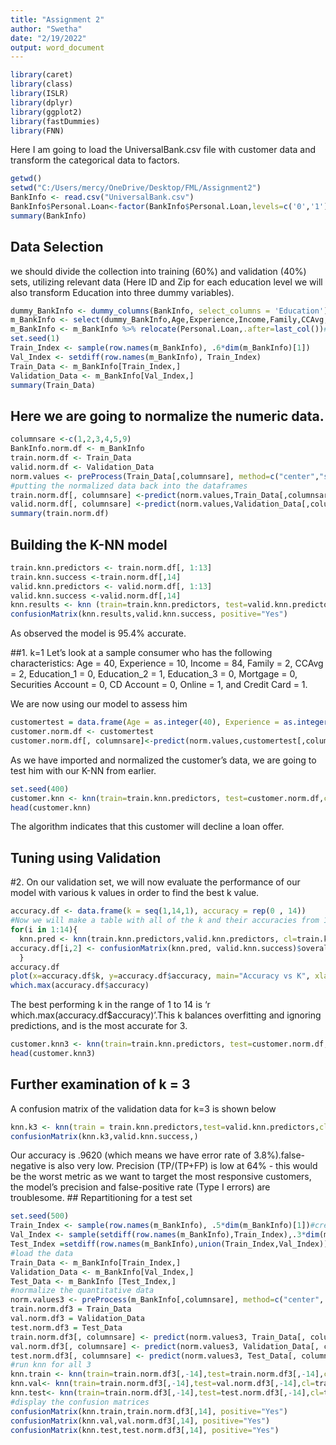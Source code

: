 ---
title: "Assignment 2"
author: "Swetha"
date: "2/19/2022"
output: word_document
---
```{r}
library(caret)
library(class)
library(ISLR)	
library(dplyr)
library(ggplot2)
library(fastDummies)
library(FNN)
```
Here I am going to load the UniversalBank.csv file with customer data and transform the categorical data to factors.
```{r}
getwd()
setwd("C:/Users/mercy/OneDrive/Desktop/FML/Assignment2")
BankInfo <- read.csv("UniversalBank.csv")
BankInfo$Personal.Loan<-factor(BankInfo$Personal.Loan,levels=c('0','1'),labels=c('No','Yes'))
summary(BankInfo)
```
## Data Selection
we should divide the collection into training (60%) and validation (40%) sets, utilizing relevant data (Here ID and Zip for each education level we will also transform Education into three dummy variables).
```{r}
dummy_BankInfo <- dummy_columns(BankInfo, select_columns = 'Education')
m_BankInfo <- select(dummy_BankInfo,Age,Experience,Income,Family,CCAvg,Education_1,Education_2,Education_3,Mortgage,Personal.Loan,Securities.Account,CD.Account,Online,CreditCard)
m_BankInfo <- m_BankInfo %>% relocate(Personal.Loan,.after=last_col())#Personal loan should be placed to the end of the list to make work easier later.
set.seed(1)
Train_Index <- sample(row.names(m_BankInfo), .6*dim(m_BankInfo)[1])
Val_Index <- setdiff(row.names(m_BankInfo), Train_Index)
Train_Data <- m_BankInfo[Train_Index,]
Validation_Data <- m_BankInfo[Val_Index,]
summary(Train_Data)
```

## Here we are going to normalize the numeric data.

```{r}
columnsare <-c(1,2,3,4,5,9)
BankInfo.norm.df <- m_BankInfo
train.norm.df <- Train_Data
valid.norm.df <- Validation_Data
norm.values <- preProcess(Train_Data[,columnsare], method=c("center","scale"))
#putting the normalized data back into the dataframes
train.norm.df[, columnsare] <-predict(norm.values,Train_Data[,columnsare])
valid.norm.df[, columnsare] <-predict(norm.values,Validation_Data[,columnsare])
summary(train.norm.df)
```

## Building the K-NN model

```{r}

train.knn.predictors <- train.norm.df[, 1:13]
train.knn.success <-train.norm.df[,14]
valid.knn.predictors <- valid.norm.df[, 1:13]
valid.knn.success <-valid.norm.df[,14]
knn.results <- knn (train=train.knn.predictors, test=valid.knn.predictors, cl=train.knn.success, k=1, prob=TRUE)
confusionMatrix(knn.results,valid.knn.success, positive="Yes")
```

As observed the model is 95.4% accurate.

##1. k=1
Let's look at a sample consumer who has the following characteristics: 
Age = 40,
Experience = 10,
Income = 84, 
Family = 2, 
CCAvg = 2, 
Education_1 = 0, 
Education_2 = 1,
Education_3 = 0, 
Mortgage = 0, 
Securities Account = 0, 
CD Account = 0, 
Online = 1, 
and Credit Card = 1. 

We are now using our model to assess him

```{r}
customertest = data.frame(Age = as.integer(40), Experience = as.integer(10), Income = as.integer(84), Family = as.integer(2), CCAvg = as.integer(2), Education1 = as.integer(0), Education2 = as.integer(1), Education3 = as.integer(0), Mortgage = as.integer(0), Securities.Account = as.integer(0), CD.Account = as.integer(0), Online = as.integer(1), CreditCard = as.integer(1)) #load the data into a customertest dataframe.
customer.norm.df <- customertest
customer.norm.df[, columnsare]<-predict(norm.values,customertest[,columnsare])#normalize the quantitative values
```

As we have imported and normalized the customer's data, we are going to test him with our K-NN from earlier.

```{r}
set.seed(400)
customer.knn <- knn(train=train.knn.predictors, test=customer.norm.df,cl=train.knn.success,k=1, prob=TRUE) #calculate knn for customer.
head(customer.knn) 
```

The algorithm indicates that this customer will decline a loan offer.

## Tuning using Validation
#2. On our validation set, we will now evaluate the performance of our model with various k values in order to find the best k value.

```{r}
accuracy.df <- data.frame(k = seq(1,14,1), accuracy = rep(0 , 14))
#Now we will make a table with all of the k and their accuracies from 1 to 14.
for(i in 1:14){
  knn.pred <- knn(train.knn.predictors,valid.knn.predictors, cl=train.knn.success,k=i)
accuracy.df[i,2] <- confusionMatrix(knn.pred, valid.knn.success)$overall[1]
  }
accuracy.df
plot(x=accuracy.df$k, y=accuracy.df$accuracy, main="Accuracy vs K", xlab="k",ylab="accuracy")
which.max(accuracy.df$accuracy)
```
The best performing k in the range of 1 to 14 is 'r which.max(accuracy.df$accuracy)'.This k balances overfitting and ignoring predictions, and is the most accurate for 3.
```{r}
customer.knn3 <- knn(train=train.knn.predictors, test=customer.norm.df,cl=train.knn.success,k=3, prob=TRUE)
head(customer.knn3)
```

## Further examination of k = 3
A confusion matrix of the validation data for k=3 is shown below
```{r}
knn.k3 <- knn(train = train.knn.predictors,test=valid.knn.predictors,cl=train.knn.success,k=3, prob=TRUE)
confusionMatrix(knn.k3,valid.knn.success,)
```
Our accuracy is .9620 (which means we have error rate of 3.8%).false-negative is also very low. Precision (TP/(TP+FP) is low at 64% - this would be the worst metric as we want to target the most responsive customers, the model's precision and false-positive rate (Type I errors) are troublesome.
## Repartitioning for a test set
```{r}
set.seed(500)
Train_Index <- sample(row.names(m_BankInfo), .5*dim(m_BankInfo)[1])#create train index
Val_Index <- sample(setdiff(row.names(m_BankInfo),Train_Index),.3*dim(m_BankInfo)[1])#create validation index
Test_Index =setdiff(row.names(m_BankInfo),union(Train_Index,Val_Index))#create test index
#load the data
Train_Data <- m_BankInfo[Train_Index,]
Validation_Data <- m_BankInfo[Val_Index,]
Test_Data <- m_BankInfo [Test_Index,]
#normalize the quantitative data
norm.values3 <- preProcess(m_BankInfo[,columnsare], method=c("center", "scale"))
train.norm.df3 = Train_Data
val.norm.df3 = Validation_Data
test.norm.df3 = Test_Data
train.norm.df3[, columnsare] <- predict(norm.values3, Train_Data[, columnsare])
val.norm.df3[, columnsare] <- predict(norm.values3, Validation_Data[, columnsare])
test.norm.df3[, columnsare] <- predict(norm.values3, Test_Data[, columnsare])
#run knn for all 3
knn.train <- knn(train=train.norm.df3[,-14],test=train.norm.df3[,-14],cl=train.norm.df3[,14], k=3, prob=TRUE)
knn.val<- knn(train=train.norm.df3[,-14],test=val.norm.df3[,-14],cl=train.norm.df3[,14],k=3, prob=TRUE)
knn.test<- knn(train=train.norm.df3[,-14],test=test.norm.df3[,-14],cl=train.norm.df3[,14],k=3, prob=TRUE)
#display the confusion matrices
confusionMatrix(knn.train,train.norm.df3[,14], positive="Yes")
confusionMatrix(knn.val,val.norm.df3[,14], positive="Yes")
confusionMatrix(knn.test,test.norm.df3[,14], positive="Yes")
```
